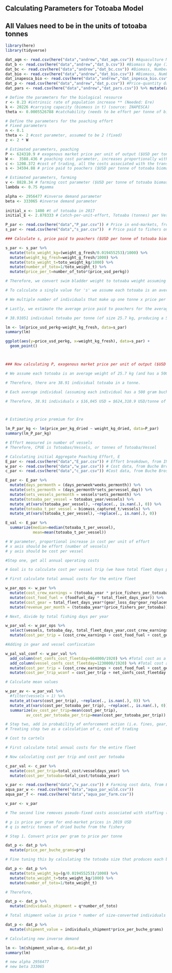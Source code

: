 ## Calculating Parameters for Totoaba Model ##

## All Values need to be in the units of totoaba tonnes ##

```r
library(here)
library(tidyverse)

```

```r

dat_aqm <- read.csv(here("data","andrew","dat_aqm.csv")) #Aquaculture Mortality by Age (in Months)
dat_b <- read.csv(here("data","andrew","dat_b.csv")) #Biomass by Age (INAPESCA)
dat_bc <- read.csv(here("data","andrew","dat_bc.csv")) #Biomass, Number of Individuals by Year (INAPESCA) check?
dat_bio <- read.csv(here("data","andrew","dat_bio.csv")) #Biomass, Number of Individuals by Age (in Years) (INAPESCA)
dat_inapesca_bio <- read.csv(here("data","andrew","dat_inpesca_bio.csv")) #Age-Length-Weight Relationships (INAPESCA 2020)
dat_p <- read.csv(here("data","andrew","dat_p.csv")) #Price-quantity data (OG Paper)
dat_pars <- read.csv(here("data","andrew","dat_pars.csv")) %>% mutate(across(4:6, round, 6)) #Overall parameters (OG Paper)

```

```r

# Define the parameters for the biological resource
r <- 0.23 #intrinsic rate of population increase ** (Needed: Ere)
k <- 20226 #carrying capacity (biomass in t) (source: INAPESCA)
theta <- 0.0005526788 #catchability (needs to be effort per tonne of biomass) (source: INAPESCA via Andrew)

```


```r

# Define the parameters for the poaching effort
# Fixed parameters
n <- 0.1
theta <- 2 #cost parameter, assumed to be 2 (fixed)
z <- 2 * W 

# Estimated parameters, poaching
P <- 624310.9 # exogenous market price per unit of output ($USD per tonne of totoaba biomass, assuming each totoaba is 25.7 kg and has a 500 g buche)
W <-  3588.436 # poaching cost parameter, increases proportionally with effort (operational annual cost only, $USD per tonne of totoaba biomass)
c <- 1208.372 #cost of trading, all the costs associated with the transportation and final sale of wild animal products (assumed to be annual probability of gear or vessel confiscation, or arrest)
s <- 34594.88 # price paid to poachers ($USD per tonne of totoaba biomass, assuming each totoaba is 25.7 kg and has a 500 g buche)

# Estimated parameters, farming
v <- 8828.34 # farming cost parameter ($USD per tonne of totoaba biomass)
lambda <- 0.75 #gamma

alpha <- 2956477 #inverse demand parameter
beta <- 333065 #inverse demand parameter
  
initial_x <- 1400 #t of totoaba in 2017
initial_E <- 2.878333 # Catch-per-unit-effort, Totoaba (tonnes) per Vessel per Year (Median value is 0.4), considering the fishery is active for six months of the year

```

```r

P_par <- read.csv(here("data","P_par.csv")) # Price in end-markets, from INAPESCA Fig 4.4
s_par <- read.csv(here("data","s_par.csv"))  # Price paid to fishers on beaches, from INAPESCA Fig 4.4

### Calculate s, price paid to poachers ($USD per tonne of totoaba biomass)

s_par <- s_par %>%
  mutate(toto_weight_kg=(weight_g_fresh/0.019455253)/1000) %>% 
  mutate(weight_kg_fresh=weight_g_fresh/1000) %>% 
  mutate(toto_weight_t=toto_weight_kg/1000) %>% 
  mutate(number_of_toto=1/toto_weight_t) %>% 
  mutate(price_per_t=number_of_toto*(price_usd_perkg))

# Therefore, we convert swim bladder weight to totoaba weight assuming that the swim bladder makes up 1.95% of adult weight

# To calculate a single value for 's' we assume each totoaba is an average weight of 25.7 kg (and has a 500 gram buche) (this is reflected by averages reported by INAPESCA 2020)

# We multiple number of individuals that make up one tonne x price per tonne USD = to get $USD/tonne totoaba

# Lastly, we estimate the average price paid to poachers for the average swim bladder (a 500 gram swim bladder)

# 38.91051 individual totoaba per tonne (of size 25.7 kg, producing a 500 gram swim bladder) x $889.1 USD/kilogram = $34,594.88 USD/tonne of totoaba

lm <- lm(price_usd_perkg~weight_kg_fresh, data=s_par)
summary(lm)

ggplot(aes(y=price_usd_perkg, x=weight_kg_fresh), data=s_par) +
  geom_point()



### Now calculating P, exogenous market price per unit of output ($USD per tonne of totoaba biomass)

# We assume each totoaba is an average weight of 25.7 kg (and has a 500 gram buche) (this is reflected by averages reported by INAPESCA 2020)

# Therefore, there are 38.91 individual totoaba in a tonne.

# Each average individual (assuming each individual has a 500 gram buche) is worth $16,045 USD

# Therefore, 38.91 individuals x $16,045 USD = $624,310.9 USD/tonne of totoaba



# Estimating price premium for Ere

lm_P_par_kg <- lm(price_per_kg_dried ~ weight_kg_dried, data=P_par)
summary(lm_P_par_kg)

```

```r

# Effort measured in number of vessels
# Therefore, CPUE is Totoabas/Vessels, or tonnes of Totoaba/Vessel

# Calculating initial Aggregate Poaching Effort, E
E_par <- read.csv(here("data","E_par.csv")) # Effort breakdown, from INAPESCA Fig 4.2
w_par <- read.csv(here("data","w_par.csv")) # Cost data, from Buche Bros
c_par <- read.csv(here("data","c_par.csv")) #Cost data, from Buche Bros

E_par <- E_par %>% 
  mutate(days_permonth = (days_perweek*weeks_permonth)) %>% 
  mutate(sets_permonth = (days_permonth*sets_pervessel_day)) %>% 
  mutate(sets_vessels_permonth = vessels*sets_permonth) %>% 
  mutate(totoaba_per_vessel = totoabas_year/vessels) %>% 
  mutate_at(vars(totoaba_per_vessel), ~replace(., is.nan(.), 0)) %>% 
  mutate(totoaba_t_per_vessel = biomass_captured_t/vessels) %>% 
  mutate_at(vars(totoaba_t_per_vessel), ~replace(., is.nan(.), 0))

E_val <- E_par %>% 
  summarize(median=median(totoaba_t_per_vessel),
            mean=mean(totoaba_t_per_vessel))

# W parameter, proportional increase in cost per unit of effort
# x axis should be effort (number of vessels)
# y axis should be cost per vessel

#Step one, get all annual operating costs

# Goal is to calculate cost per vessel trip (we have total fleet days per year which is number of vessels * fishing days per month)

# First calculate total annual costs for the entire fleet

w_par_ops <- w_par %>% 
  mutate(cost_crew_earnings = (totoaba_year * price_fishers_per_totoaba * monthly_earnings_paid)) %>% 
  mutate(cost_food_fuel = (foodfuel_day * total_fleet_days_year)) %>% 
  mutate(cost_gear = total_fleet_days_year*(gear_loss_day*gear_replacement)) %>% 
  mutate(revenue_per_month = (totoaba_year*(price_fishers_per_totoaba)) - (cost_crew_earnings-cost_food_fuel-cost_gear))

# Next, divide by total fishing days per year

w_par_val <- w_par_ops %>% 
  select(vessels, totoaba_day, total_fleet_days_year,cost_crew_earnings,cost_food_fuel,cost_gear,bribes_year,revenue_per_month) %>% 
  mutate(cost_per_trip = (cost_crew_earnings + cost_food_fuel + cost_gear + bribes_year)/total_fleet_days_year) 

#Adding in gear and vessel confiscation

w_pal_val_conf <- w_par_val %>%
  add_column(net_confs_cost_fleetday=664000/1920) %>% #Total cost as a proportion of reported confiscations averaged over the year (1,920 fishing trips total)
  add_column(vessel_confs_cost_fleetday=1230000/1920) %>% #Total cost as a proportion of reported vessel seizures averaged over the year (1,920 fishing trips total)
  mutate(cost_per_trip = (cost_crew_earnings + cost_food_fuel + cost_gear + bribes_year)/total_fleet_days_year) %>% 
  mutate(cost_per_trip_wconf = cost_per_trip + net_confs_cost_fleetday + vessel_confs_cost_fleetday)

# Calculate mean values

w_par_av <- w_par_val %>% 
  #filter(vessels > 1) %>% 
  mutate_at(vars(cost_per_trip), ~replace(., is.nan(.), 0)) %>% 
  mutate_at(vars(cost_per_totoaba_per_trip), ~replace(., is.nan(.), 0)) %>% 
  summarize(av_cost_per_trip=mean(cost_per_trip),
         av_cost_per_totoaba_per_trip=mean(cost_per_totoaba_per_trip))

# Step two, add in probability of enforcement action (i.e. fines, gear, or vessel confiscation)
# Treating step two as a calculation of c, cost of trading

# Cost to cartels

# First calculate total annual costs for the entire fleet

# Now calculating cost per trip and cost per totoaba 

c_par_val <- c_par %>%
  mutate(cost_per_trip=total_cost/vesseldays_year) %>% 
  mutate(cost_per_totoaba=total_cost/totoaba_year)

```

```r

v_par <- read.csv(here("data","v_par.csv")) # Farming cost data, from Buche Bros
aqua_par_w <- read.csv(here("data","aqua_par_wild.csv"))
aqua_par_f <- read.csv(here("data","aqua_par_farm.csv"))

v_par <- v_par 

# The second line removes pseudo-fixed costs associated with staffing (office, hatchery, farming, leasing facility space, etc.). These costs would be somewhat fixed even if the number of cages increased (to a certain extent).

```

```r

# p is price per gram for end-market prices in 2019 USD
# q is metric tonnes of dried buche from the fishery

# Step 1. Convert price per gram to price per tonne

dat_p <- dat_p %>% 
  mutate(price_per_buche_grams=p*g) 

# Fine tuning this by calculating the totoaba size that produces each buche size:

dat_p <- dat_p %>%
  mutate(toto_weight_kg=(g/0.019455253)/1000) %>% 
  mutate(toto_weight_t=toto_weight_kg/1000) %>% 
  mutate(number_of_toto=1/toto_weight_t)

# Therefore, 

dat_p <- dat_p %>%
  mutate(individuals_shipment = q*number_of_toto)

# Total shipment value is price * number of size-converted individuals

dat_p <- dat_p %>%
  mutate(shipment_value = individuals_shipment*price_per_buche_grams)

# Calculating new inverse demand

lm <- lm(shipment_value~q, data=dat_p)
summary(lm)

# new alpha 2956477
# new beta 333065

```
